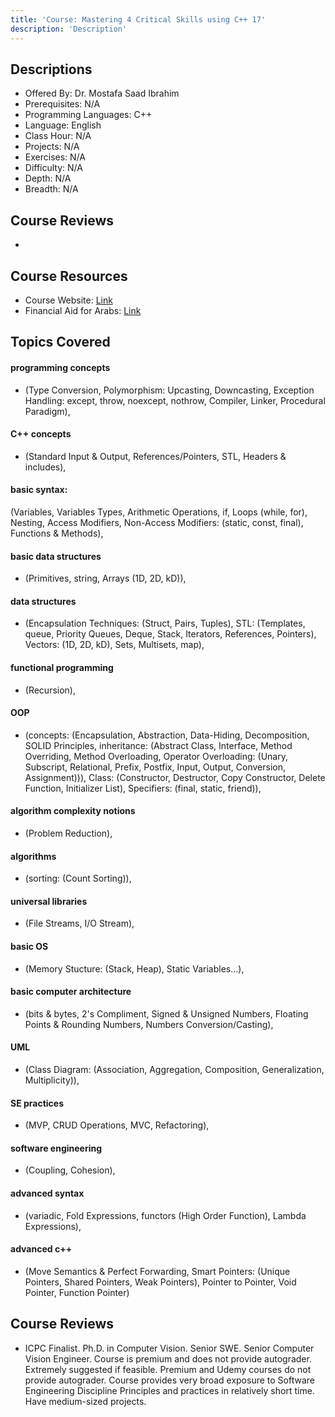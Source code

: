```yaml
---
title: 'Course: Mastering 4 Critical Skills using C++ 17'
description: 'Description'
---
```


## Descriptions

-   Offered By: Dr. Mostafa Saad Ibrahim
-   Prerequisites: N/A
-   Programming Languages: C++
-   Language: English
-   Class Hour: N/A
-   Projects: N/A
-   Exercises: N/A
-   Difficulty: N/A
-   Depth: N/A
-   Breadth: N/A

## Course Reviews

-

## Course Resources

-   Course Website: [Link](https://docs.google.com/spreadsheets/d/1z96ma1KiBrYmJ_cW7OQV9LAjKqyj_3QPj84ezv34LoA/edit?usp=sharing)
-   Financial Aid for Arabs: [Link](https://bit.ly/3eXXir5)

## Topics Covered

#### programming concepts

-   (Type Conversion, Polymorphism: Upcasting, Downcasting, Exception Handling: except, throw, noexcept, nothrow, Compiler, Linker, Procedural Paradigm),

#### C++ concepts

-   (Standard Input & Output, References/Pointers, STL, Headers & includes),

#### basic syntax:

(Variables, Variables Types, Arithmetic Operations, if, Loops (while, for), Nesting, Access Modifiers, Non-Access Modifiers: (static, const, final), Functions & Methods),

#### basic data structures

-   (Primitives, string, Arrays (1D, 2D, kD)),

#### data structures

-   (Encapsulation Techniques: (Struct, Pairs, Tuples), STL: (Templates, queue, Priority Queues, Deque, Stack, Iterators, References, Pointers), Vectors: (1D, 2D, kD), Sets, Multisets, map),

#### functional programming

-   (Recursion),

#### OOP

-   (concepts: (Encapsulation, Abstraction, Data-Hiding, Decomposition, SOLID Principles, inheritance: (Abstract Class, Interface, Method Overriding, Method Overloading, Operator Overloading: (Unary, Subscript, Relational, Prefix, Postfix, Input, Output, Conversion, Assignment))), Class: (Constructor, Destructor, Copy Constructor, Delete Function, Initializer List), Specifiers: (final, static, friend)),

#### algorithm complexity notions

-   (Problem Reduction),

#### algorithms

-   (sorting: (Count Sorting)),

#### universal libraries

-   (File Streams, I/O Stream),

#### basic OS

-   (Memory Stucture: (Stack, Heap), Static Variables...),

#### basic computer architecture

-   (bits & bytes, 2's Compliment, Signed & Unsigned Numbers, Floating Points & Rounding Numbers, Numbers Conversion/Casting),

#### UML

-   (Class Diagram: (Association, Aggregation, Composition, Generalization, Multiplicity)),

#### SE practices

-   (MVP, CRUD Operations, MVC, Refactoring),

#### software engineering

-   (Coupling, Cohesion),

#### advanced syntax

-   (variadic, Fold Expressions, functors (High Order Function), Lambda Expressions),

#### advanced c++

-   (Move Semantics & Perfect Forwarding, Smart Pointers: (Unique Pointers, Shared Pointers, Weak Pointers), Pointer to Pointer, Void Pointer, Function Pointer)

## Course Reviews

-   ICPC Finalist. Ph.D. in Computer Vision. Senior SWE. Senior Computer Vision Engineer. Course is premium and does not provide autograder. Extremely suggested if feasible. Premium and Udemy courses do not provide autograder. Course provides very broad exposure to Software Engineering Discipline Principles and practices in relatively short time. Have medium-sized projects.
